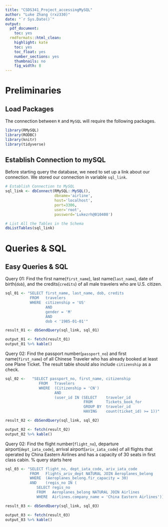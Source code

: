 ```yaml
---
title: "CSDS341_Project_accessingMySQL"
author: "Luke Zhang (rxz330)"
date: "`r Sys.Date()`"
output:
  pdf_document:
    toc: yes
  rmdformats::html_clean:
    highlight: kate
    toc: yes
    toc_float: yes
    number_sections: yes
    thumbnails: no
    fig_width: 8
---
```

# Preliminaries 

## Load Packages 
The connection between `R` and `MySQL` will require the following packages.
```r
library(RMySQL)
library(RODBC)
library(knitr)
library(tidyverse)
```

## Establish Connection to mySQL
Before starting query the database, we need to set up a link about our connection. We stored our connection in variable `sql_link`. 
```r
# Establish Connection to MySQL
sql_link <- dbConnect(RMySQL::MySQL(),
                      dbname='airline',
                      host='localhost', 
                      port=3306,
                      user='root', 
                      password='Lukezrh@010408')

# List All the Tables in the Schema
dbListTables(sql_link)
```

# Queries & SQL

## Easy Queries & SQL
Query 01: Find the first name(`first_name`), last name(`last_name`), date of birth(`dob`), and the credits(`credits`) of all male travelers who are U.S. citizen. 
```r
sql_01 <- "SELECT first_name, last_name, dob, credits
           FROM   travelers
           WHERE  citizenship = 'US' 
                  AND 
                  gender = 'M'
                  AND 
                  dob < '1985-01-01'"

result_01 <- dbSendQuery(sql_link, sql_01)

output_01 <- fetch(result_01)
output_01 %>% kable()
```

Query 02: Find the passport number(`passport_no`) and first name(`first_name`) of all Chinese Traveler who has already booked at least one Plane Ticket. The result table should also include `citizenship` as a check.
```r
sql_02 <-	"SELECT passport_no, first_name, citizenship
		       FROM   Travelers
		       WHERE  (Citizenship = 'CN') 
		              AND 
		              (user_id IN (SELECT    traveler_id
		                           FROM      Tickets_book_for
		                           GROUP BY  traveler_id
		                           HAVING    count(ticket_id) >= 1))"

result_02 <- dbSendQuery(sql_link, sql_02)

output_02 <- fetch(result_02)
output_02 %>% kable()
```

Query 02: Find the flight number(`flight_no`), departure airport(`dept_iata_code`), arrival airport(`ariv_iata_code`) of all flights that operated by China Eastern Airlines and has a capacity of 30 seats in first class cabin. 
	% query starts here
```r
sql_03 <- "SELECT flight_no, dept_iata_code, ariv_iata_code
           FROM   Flights_ariv_dept NATURAL JOIN Aeroplanes_belong
           WHERE  (Aeroplanes_belong.fir_capacity = 30) 
           AND    (regis_no IN (
              SELECT regis_no
              FROM   Aeroplanes_belong NATURAL JOIN Airlines
              WHERE  Airlines.company_name = 'China Eastern Airlines'))"

result_03 <- dbSendQuery(sql_link, sql_03)

output_03 <- fetch(result_03)
output_03 %>% kable()
```
